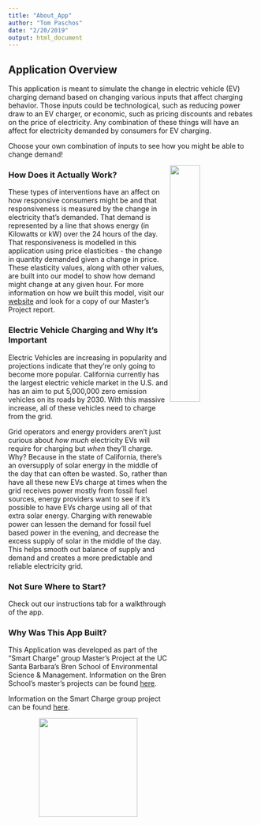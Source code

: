 ```yaml
---
title: "About_App"
author: "Tom Paschos"
date: "2/20/2019"
output: html_document
---
```


## Application Overview

This application is meant to simulate the change in electric vehicle (EV) charging demand based on changing various inputs that affect charging behavior.  Those inputs could be technological, such as reducing power draw to an EV charger, or economic, such as pricing discounts and rebates on the price of electricity.  Any combination of these things will have an affect for electricity demanded by consumers for EV charging.

Choose your own combination of inputs to see how you might be able to change demand!





<img src="EV_Charging.jpeg" width="35%" align="right">


### How Does it Actually Work?

These types of interventions have an affect on how responsive consumers might be and that responsiveness is measured by the change in electricity that's demanded.  That demand is represented by a line that shows energy (in Kilowatts or kW) over the 24 hours of the day.  That responsiveness is modelled in this application using price elasticities - the change in quantity demanded given a change in price.  These elasticity values, along with other values, are built into our model to show how demand might change at any given hour.  For more information on how we built this model, visit our [website](https://smartchargeproject.weebly.com/) and look for a copy of our Master's Project report.


### Electric Vehicle Charging and Why It's Important

Electric Vehicles are increasing in popularity and projections indicate that they're only going to become more popular.  California currently has the largest electric vehicle market in the U.S. and has an aim to put 5,000,000 zero emission vehicles on its roads by 2030.  With this massive increase, all of these vehicles need to charge from the grid.  

Grid operators and energy providers aren't just curious about *how much* electricity EVs will require for charging but *when* they'll charge. Why?  Because in the state of California, there's an oversupply of solar energy in the middle of the day that can often be wasted.  So, rather than have all these new EVs charge at times when the grid receives power mostly from fossil fuel sources, energy providers want to see if it's possible to have EVs charge using all of that extra solar energy.  Charging with renewable power can lessen the demand for fossil fuel based power in the evening, and decrease the excess supply of solar in the middle of the day.  This helps smooth out balance of supply and demand and creates a more predictable and reliable electricity grid.


### Not Sure Where to Start?  
Check out our instructions tab for a walkthrough of the app.


### Why Was This App Built?

This Application was developed as part of the "Smart Charge" group Master's Project at the UC Santa Barbara's Bren School of Environmental Science & Management. Information on the Bren School's master's projects can be found [here](https://www.bren.ucsb.edu/research/masters_projects_landing.htm).

Information on the Smart Charge group project can be found [here](https://www.bren.ucsb.edu/research/masters_projects_landing.htm).



<center>

<img src="bren_school.jpeg" width="200">










